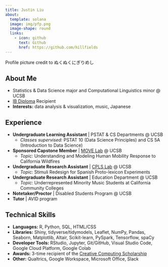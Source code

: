 ```yaml
---
title: Justin Liu
about:
  template: solana
  image: img/pfp.png
  image-shape: round
  links:
    - icon: github
      text: Github
      href: https://github.com/hillfields
---
```


Profile picture credit to ぬくぬくにぎりめし

## About Me

-   Statistics & Data Science major and Computational Linguistics minor @ UCSB
-   [IB Diploma](https://www.ibo.org/programmes/diploma-programme/) Recipient
-   **Interests:** data analysis & visualization, music, Japanese

## Experience

-   **Undergraduate Learning Assistant** | PSTAT & CS Departments @ UCSB
    -   *Classes supervised:* PSTAT 10 (Data Science Principles) and CS 5A (Introduction to Data Science)
-   **Sponsored Capstone Member** | [MOVE Lab](http://move.geog.ucsb.edu/) @ UCSB
    -   *Topic:* Understanding and Modeling Human Mobility Response to California Wildfires
-   **Undergraduate Research Assistant** | [CPLS Lab](https://ucsb-cpls-lab.github.io/) @ UCSB
    -   *Topic:* Stimuli Redesign for Spanish Proto-lexicon Experiments
-   **Undergraduate Research Assistant** | Education Department @ UCSB
    -   *Topic:* Underrepresented Minority Music Students at California Community Colleges
-   **Notetaker/Proctor** | Disabled Students Program @ UCSB
-   **Tutor** | AVID program

## Technical Skills

-   **Languages:** R, Python, SQL, HTML/CSS
-   **Libraries:** Shiny, tidyverse/tidymodels, Leaflet, NumPy, Pandas, Seaborn, Matplotlib, Altair, Scikit-learn, PySpark, Tensorflow, spaCy
-   **Developer Tools:** RStudio, Jupyter, Git/GitHub, Visual Studio Code, Google Cloud Platform, Google Colab
-   **Awards:** 3-time recipient of the [Creative Computing Scholarship](https://summer.ucsb.edu/courses/course-spotlight/creative-computing)
-   **Other:** Qualtrics, Google Workspace, Microsoft Office, Slack
